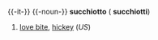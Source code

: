 {{-it-}}
{{-noun-}}
'''succhiotto''' {{m}} ({{p}} '''succhiotti''')

#[[love bite]], [[hickey]] (''US'')